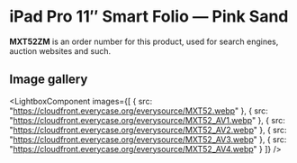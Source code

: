 
# iPad Pro 11″ Smart Folio — Pink Sand

<Callout type='info' emoji='👉🏻'>**MXT52ZM** is an order number for this product, used for search engines, auction websites and such.</Callout>

## Image gallery

<LightboxComponent
    images={[
      {
        src: "https://cloudfront.everycase.org/everysource/MXT52.webp"
      },
      {
        src: "https://cloudfront.everycase.org/everysource/MXT52_AV1.webp"
      },
      {
        src: "https://cloudfront.everycase.org/everysource/MXT52_AV2.webp"
      },
      {
        src: "https://cloudfront.everycase.org/everysource/MXT52_AV3.webp"
      },
      {
        src: "https://cloudfront.everycase.org/everysource/MXT52_AV4.webp"
      }
    ]}
  />
